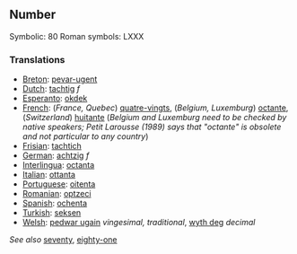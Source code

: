 ==Number==

Symbolic: 80
Roman symbols: LXXX

===Translations===

*[[Breton]]: [[pevar-ugent]]
*[[Dutch]]: [[tachtig]] ''f''
*[[Esperanto]]: [[okdek]]
*[[French]]: (''France, Quebec'') [[quatre-vingts]], (''Belgium, Luxemburg'') [[octante]], (''Switzerland'') [[huitante]] (''Belgium and Luxemburg need to be checked by native speakers; Petit Larousse (1989) says that "octante" is obsolete and not particular to any country'')
*[[Frisian]]: [[tachtich]]
*[[German]]: [[achtzig]] ''f''
*[[Interlingua]]: [[octanta]]
*[[Italian]]: [[ottanta]] '' ''
*[[Portuguese]]: [[oitenta]]
*[[Romanian]]: [[optzeci]]
*[[Spanish]]: [[ochenta]] '' ''
*[[Turkish]]: [[seksen]]
*[[Welsh]]: [[pedwar ugain]] ''vingesimal, traditional'', [[wyth deg]] ''decimal''


''See also'' [[seventy]], [[eighty-one]]